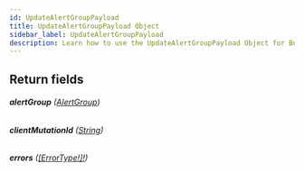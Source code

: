 ```yaml
---
id: UpdateAlertGroupPayload
title: UpdateAlertGroupPayload Object
sidebar_label: UpdateAlertGroupPayload
description: Learn how to use the UpdateAlertGroupPayload Object for Builder's API.
---
```


## Return fields

###### <b>alertGroup</b> ([AlertGroup](/composer/builder/api/schema/object/AlertGroup.mdx))

###### <b>clientMutationId</b> ([String](/composer/builder/api/schema/scalar/String.mdx))

###### <b>errors</b> ([[ErrorType!]!](/composer/builder/api/schema/object/ErrorType.mdx))
